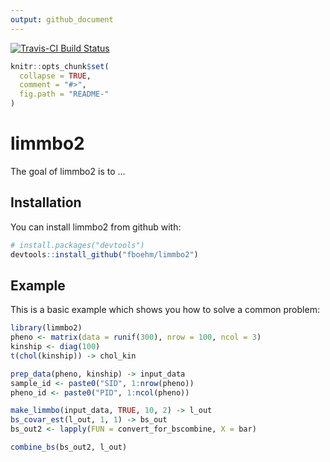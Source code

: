 ```yaml
---
output: github_document
---
```


[![Travis-CI Build Status](https://travis-ci.org/fboehm/limmbo2.svg?branch=master)](https://travis-ci.org/fboehm/limmbo2)


<!-- README.md is generated from README.Rmd. Please edit that file -->

```r
knitr::opts_chunk$set(
  collapse = TRUE,
  comment = "#>",
  fig.path = "README-"
)
```

# limmbo2

The goal of limmbo2 is to ...

## Installation

You can install limmbo2 from github with:

```r
# install.packages("devtools")
devtools::install_github("fboehm/limmbo2")
```

## Example

This is a basic example which shows you how to solve a common problem:

```r
library(limmbo2)
pheno <- matrix(data = runif(300), nrow = 100, ncol = 3)
kinship <- diag(100)
t(chol(kinship)) -> chol_kin

prep_data(pheno, kinship) -> input_data
sample_id <- paste0("SID", 1:nrow(pheno))
pheno_id <- paste0("PID", 1:ncol(pheno))

make_limmbo(input_data, TRUE, 10, 2) -> l_out
bs_covar_est(l_out, 1, 1) -> bs_out
bs_out2 <- lapply(FUN = convert_for_bscombine, X = bar)

combine_bs(bs_out2, l_out)

```
